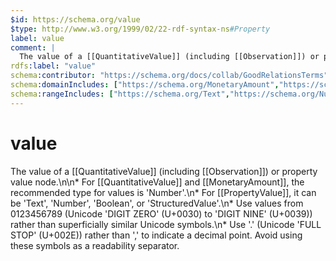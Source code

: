 ```yaml
---
$id: https://schema.org/value
$type: http://www.w3.org/1999/02/22-rdf-syntax-ns#Property
label: value
comment: |
  The value of a [[QuantitativeValue]] (including [[Observation]]) or property value node.\n\n* For [[QuantitativeValue]] and [[MonetaryAmount]], the recommended type for values is 'Number'.\n* For [[PropertyValue]], it can be 'Text', 'Number', 'Boolean', or 'StructuredValue'.\n* Use values from 0123456789 (Unicode 'DIGIT ZERO' (U+0030) to 'DIGIT NINE' (U+0039)) rather than superficially similar Unicode symbols.\n* Use '.' (Unicode 'FULL STOP' (U+002E)) rather than ',' to indicate a decimal point. Avoid using these symbols as a readability separator.
rdfs:label: "value"
schema:contributor: "https://schema.org/docs/collab/GoodRelationsTerms"
schema:domainIncludes: ["https://schema.org/MonetaryAmount","https://schema.org/PropertyValue","https://schema.org/QuantitativeValue"]
schema:rangeIncludes: ["https://schema.org/Text","https://schema.org/Number","https://schema.org/Boolean","https://schema.org/StructuredValue"]
---
```


# value

The value of a [[QuantitativeValue]] (including [[Observation]]) or property value node.\n\n* For [[QuantitativeValue]] and [[MonetaryAmount]], the recommended type for values is 'Number'.\n* For [[PropertyValue]], it can be 'Text', 'Number', 'Boolean', or 'StructuredValue'.\n* Use values from 0123456789 (Unicode 'DIGIT ZERO' (U+0030) to 'DIGIT NINE' (U+0039)) rather than superficially similar Unicode symbols.\n* Use '.' (Unicode 'FULL STOP' (U+002E)) rather than ',' to indicate a decimal point. Avoid using these symbols as a readability separator.

